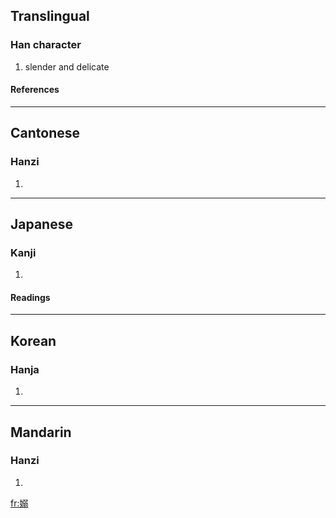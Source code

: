 {{see|嬝}}

==Translingual==
===Han character===
{{Han char|rn=38|rad=女|as=10|sn=13|four=4742<sub>7</sub>|canj=女弓一一 (VNMM)}}
# slender and delicate
====References====
{{Han ref|kx=0269.050|dkj=06614|dj=0536.170|hdz=21074.090|uh=5ACB|ud=23243|bh=DCF5|bd=56565}}
----
==Cantonese==
===Hanzi===
{{yue-hanzi|jyut=|y=niu5}}
# {{defn|Cantonese}}
----
==Japanese==
===Kanji===
{{ja-kanji|grade=|rs=女10}}
# {{defn|Japanese}} 
====Readings====
{{ja-readings|on=[[じょう]] (jō), [[じゃく]] (jaku), [[でき]] (deki)|kun=[[たおやか]] (taoyaka), [[しなやか]] (shinayaka)}}
----
==Korean==
===Hanja===
{{ko-hanja|hangeul=[[뇨]], [[야]]|rv=nyo, ya|mr=nyo, ya}}
# {{defn|Korean}}
----
==Mandarin==
===Hanzi===
{{cmn-hanzi|pin=[[niǎo]] (niao3)|wg=niao<sup>3</sup>}}
# {{defn|Mandarin}}

[[fr:嫋]]